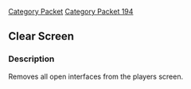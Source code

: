 [[Category Packet]]
[[Category Packet 194]]
{{packet|name=Clear screen|description=Clears the screen of all open interfaces.|opcode=240|type=Fixed|length=0|revision=194}}
== Clear Screen ==

=== Description ===

Removes all open interfaces from the players screen.